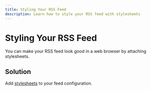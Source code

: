 ```yaml
---
title: Styling Your RSS Feed
description: Learn how to style your RSS feed with stylesheets
---
```


# Styling Your RSS Feed

You can make your RSS feed look good in a web browser by attaching stylesheets.

## Solution

Add [stylesheets](/ruby-gem/reference/stylesheets) to your feed configuration.
